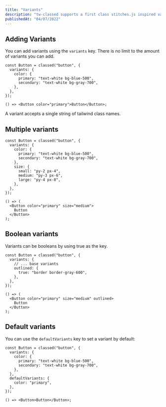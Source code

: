 ```yaml
---
title: "Variants"
description: "tw-classed supports a first class stitches.js inspired variant API"
publishedAt: "04/07/2022"
---
```


## Adding Variants

You can add variants using the `variants` key. There is no limit to the amount of variants you can add.

```tsx
const Button = classed("button", {
  variants: {
    color: {
      primary: "text-white bg-blue-500",
      secondary: "text-white bg-gray-700",
    },
  },
});

() => <Button color="primary">Button</Button>;
```

A variant accepts a single string of tailwind class names.

## Multiple variants

```tsx
const Button = classed("button", {
  variants: {
    color: {
      primary: "text-white bg-blue-500",
      secondary: "text-white bg-gray-700",
    },
    size: {
      small: "py-2 px-4",
      medium: "py-3 px-6",
      large: "py-4 px-8",
    },
  },
});

() => (
  <Button color="primary" size="medium">
    Button
  </Button>
);
```

## Boolean variants

Variants can be booleans by using true as the key.

```tsx
const Button = classed("button", {
  variants: {
    // ... base variants
    outlined: {
      true: "border border-gray-600",
    },
  },
});

() => (
  <Button color="primary" size="medium" outlined>
    Button
  </Button>
);
```

## Default variants

You can use the `defaultVariants` key to set a variant by default:

```tsx
const Button = classed("button", {
  variants: {
    color: {
      primary: "text-white bg-blue-500",
      secondary: "text-white bg-gray-700",
    },
  },
  defaultVariants: {
    color: "primary",
  },
});

() => <Button>Button</Button>;
```
